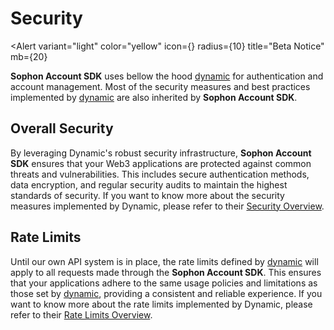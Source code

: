 
<EyeBrown label="Security" />

# Security

<Alert
  variant="light"
  color="yellow"
  icon={<IconInfoCircle />}
  radius={10}
  title="Beta Notice"
  mb={20}
>
  **Sophon Account SDK** uses bellow the hood [dynamic](https://dynamic.xyz) for
  authentication and account management. Most of the security measures and best
  practices implemented by [dynamic](https://dynamic.xyz) are also inherited by
  **Sophon Account SDK**.
</Alert>

## Overall Security

By leveraging Dynamic's robust security infrastructure, **Sophon Account SDK** ensures that your Web3 applications are protected against common threats and vulnerabilities. This includes secure authentication methods, data encryption, and regular security audits to maintain the highest standards of security. If you want to know more about the security measures implemented by Dynamic, please refer to their [Security Overview](https://docs.dynamic.xyz/security/overview).

## Rate Limits

Until our own API system is in place, the rate limits defined by [dynamic](https://dynamic.xyz) will apply to all requests made through the **Sophon Account SDK**. This ensures that your applications adhere to the same usage policies and limitations as those set by [dynamic](https://dynamic.xyz), providing a consistent and reliable experience. If you want to know more about the rate limits implemented by Dynamic, please refer to their [Rate Limits Overview](https://docs.dynamic.xyz/developer-dashboard/rate-limits).
